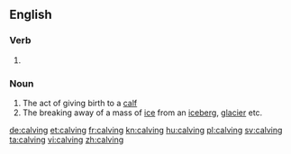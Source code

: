 ==English==

===Verb===
{{head|en}}

# {{present participle of|calve|lang=en}}

===Noun===
{{en-noun}}

# The act of giving birth to a [[calf]]
# The breaking away of a mass of [[ice]] from an [[iceberg]], [[glacier]] etc.

[[de:calving]]
[[et:calving]]
[[fr:calving]]
[[kn:calving]]
[[hu:calving]]
[[pl:calving]]
[[sv:calving]]
[[ta:calving]]
[[vi:calving]]
[[zh:calving]]